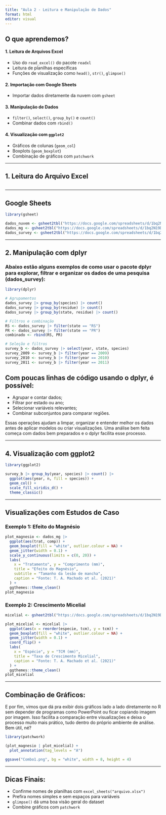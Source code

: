 ```yaml
---
title: "Aula 2 - Leitura e Manipulação de Dados"
format: html
editor: visual
---
```


## O que aprendemos?

#### 1. Leitura de Arquivos Excel

-   Uso do `read_excel()` do pacote `readxl`
-   Leitura de planilhas específicas
-   Funções de visualização como `head()`, `str()`, `glimpse()`

#### 2. Importação com Google Sheets

-   Importar dados diretamente da nuvem com `gsheet`

#### 3. Manipulação de Dados

-   `filter()`, `select()`, `group_by()` e `count()`
-   Combinar dados com `rbind()`

#### 4. Visualização com `ggplot2`

-   Gráficos de colunas (`geom_col`)
-   Boxplots (`geom_boxplot`)
-   Combinação de gráficos com `patchwork`

------------------------------------------------------------------------

## 1. Leitura do Arquivo Excel

```r

```

------------------------------------------------------------------------

## Google Sheets

```r
library(gsheet)

dados_nuvem <- gsheet2tbl("https://docs.google.com/spreadsheets/d/1bq2N19DcZdtax2fQW9OHSGMR0X2__Z9T/edit?gid=465348652#gid=465348652")
dados_mg <- gsheet2tbl("https://docs.google.com/spreadsheets/d/1bq2N19DcZdtax2fQW9OHSGMR0X2__Z9T/edit?gid=983033137#gid=983033137")
dados_survey <- gsheet2tbl("https://docs.google.com/spreadsheets/d/1bq2N19DcZdtax2fQW9OHSGMR0X2__Z9T/edit?gid=1118819738#gid=1118819738")
```

------------------------------------------------------------------------

## 2. Manipulação com dplyr

### Abaixo estão alguns exemplos de como usar o pacote dplyr para explorar, filtrar e organizar os dados de uma pesquisa (dados_survey):

```r
library(dplyr)

# Agrupamentos
dados_survey |> group_by(species) |> count()
dados_survey |> group_by(residue) |> count()
dados_survey |> group_by(state, residue) |> count()

# Filtros e combinação
RS <- dados_survey |> filter(state == "RS")
PR <- dados_survey |> filter(state == "PR")
combinado <- rbind(RS, PR)

# Seleção e filtros
survey_b <- dados_survey |> select(year, state, species)
survey_2009 <- survey_b |> filter(year == 2009)
survey_2010 <- survey_b |> filter(year == 2010)
survey_2011 <- survey_b |> filter(year == 2011)
```

## Com poucas linhas de código usando o dplyr, é possível:

-   Agrupar e contar dados;
-   Filtrar por estado ou ano;
-   Selecionar variáveis relevantes;
-   Combinar subconjuntos para comparar regiões.

Essas operações ajudam a limpar, organizar e entender melhor os dados antes de aplicar modelos ou criar visualizações. Uma análise bem feita começa com dados bem preparados e o dplyr facilita esse processo.

------------------------------------------------------------------------

## 4. Visualização com ggplot2

```r
library(ggplot2)

survey_b |> group_by(year, species) |> count() |> 
  ggplot(aes(year, n, fill = species)) +
  geom_col() +
  scale_fill_viridis_d() +
  theme_classic()
```

------------------------------------------------------------------------

## Visualizações com Estudos de Caso

### Exemplo 1: Efeito do Magnésio

```r
plot_magnesio <- dados_mg |>
  ggplot(aes(trat, comp)) +
  geom_boxplot(fill = "white", outlier.colour = NA) +
  geom_jitter(width = 0.1) +
  scale_y_continuous(limits = c(0, 20)) +
  labs(
    x = "Tratamento", y = "Comprimento (mm)",
    title = "Efeito do Magnésio",
    subtitle = "Tamanho da lesão de mancha",
    caption = "Fonte: T. A. Machado et al. (2021)"
  ) +
  ggthemes::theme_clean()
plot_magnesio

```

### Exemplo 2: Crescimento Micelial

```r
micelial <- gsheet2tbl("https://docs.google.com/spreadsheets/d/1bq2N19DcZdtax2fQW9OHSGMR0X2__Z9T/edit?gid=959387827#gid=959387827")

plot_micelial <- micelial |> 
  ggplot(aes(x = reorder(especie, tcm), y = tcm)) +
  geom_boxplot(fill = "white", outlier.colour = NA) +
  geom_jitter(width = 0.1) +
  coord_flip() +
  labs(
    x = "Espécie", y = "TCM (mm)",
    title = "Taxa de Crescimento Micelial",
    caption = "Fonte: T. A. Machado et al. (2021)"
  ) +
  ggthemes::theme_clean()
plot_micelial

```

------------------------------------------------------------------------

## Combinação de Gráficos:

E por fim, vimos que dá pra exibir dois gráficos lado a lado diretamente no R sem depender de programas como PowerPoint ou ficar copiando imagem por imagem. Isso facilita a comparação entre visualizações e deixa o processo muito mais prático, tudo dentro do próprio ambiente de análise. Bem útil, né?

```r
library(patchwork)

(plot_magnesio | plot_micelial) +
  plot_annotation(tag_levels = "A")

ggsave("Combo1.png", bg = "white", width = 8, height = 4)

```

------------------------------------------------------------------------

## Dicas Finais:

-   Confirme nomes de planilhas com `excel_sheets("arquivo.xlsx")`
-   Prefira nomes simples e sem espaços para variáveis
-   `glimpse()` dá uma boa visão geral do dataset
-   Combine gráficos com `patchwork`
